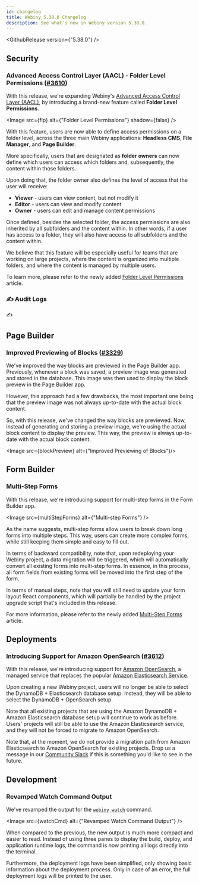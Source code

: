 ```yaml
---
id: changelog
title: Webiny 5.38.0 Changelog
description: See what's new in Webiny version 5.38.0.
---
```



<GithubRelease version={"5.38.0"} />

## Security

### Advanced Access Control Layer (AACL) - Folder Level Permissions ([#3610](https://github.com/webiny/webiny-js/pull/3610))

With this release, we're expanding Webiny's [Advanced Access Control Layer (AACL)](/docs/release-notes/5.37.0/changelog#introducing-advanced-access-control-layer-aacl-2576), by introducing a brand-new feature called **Folder Level Permissions**.

<Image src={flp} alt={"Folder Level Permissions"} shadow={false} />

With this feature, users are now able to define access permissions on a folder level, across the three main Webiny applications: **Headless CMS**, **File Manager**, and **Page Builder**.

More specifically, users that are designated as **folder owners** can now define which users can access which folders and, subsequently, the content within those folders.

Upon doing that, the folder owner also defines the level of access that the user will receive:

- **Viewer** - users can view content, but not modify it
- **Editor** - users can view and modify content
- **Owner** - users can edit and manage content permissions

Once defined, besides the selected folder, the access permissions are also inherited by all subfolders and the content within. In other words, if a user has access to a folder, they will also have access to all subfolders and the content within.

We believe that this feature will be especially useful for teams that are working on large projects, where the content is organized into multiple folders, and where the content is managed by multiple users.

To learn more, please refer to the newly added [Folder Level Permissions](/docs/key-topics/security/folder-level-permissions) article.

### ✍️ Audit Logs

✍️

## Page Builder

### Improved Previewing of Blocks ([#3329](https://github.com/webiny/webiny-js/pull/3329))

We've improved the way blocks are previewed in the Page Builder app. Previously, whenever a block was saved, a preview image was generated and stored in the database. This image was then used to display the block preview in the Page Builder app.

However, this approach had a few drawbacks, the most important one being that the preview image was not always up-to-date with the actual block content. 

So, with this release, we've changed the way blocks are previewed. Now, instead of generating and storing a preview image, we're using the actual block content to display the preview. This way, the preview is always up-to-date with the actual block content.

<Image src={blockPreview} alt={"Improved Previewing of Blocks"}/>

## Form Builder

### Multi-Step Forms

With this release, we're introducing support for multi-step forms in the Form Builder app.

<Image src={multiStepForms} alt={"Multi-step Forms"} />

As the name suggests, multi-step forms allow users to break down long forms into multiple steps. This way, users can create more complex forms, while still keeping them simple and easy to fill out. 

In terms of backward compatibility, note that, upon redeploying your Webiny project, a data migration will be triggered, which will automatically convert all existing forms into multi-step forms. In essence, in this process, all form fields from existing forms will be moved into the first step of the form. 

In terms of manual steps, note that you will still need to update your form layout React components, which will partially be handled by the project upgrade script that's included in this release.

For more information, please refer to the newly added [Multi-Step Forms](/docs/key-topics/form-builder/multi-step-forms) article.

## Deployments

### Introducing Support for Amazon OpenSearch ([#3612](https://github.com/webiny/webiny-js/pull/3612))

With this release, we're introducing support for [Amazon OpenSearch](https://aws.amazon.com/opensearch-service/), a managed service that replaces the popular [Amazon Elasticsearch Service](https://aws.amazon.com/elasticsearch-service/).

Upon creating a new Webiny project, users will no longer be able to select the DynamoDB + Elasticsearch database setup. Instead, they will be able to select the DynamoDB + OpenSearch setup.

Note that all existing projects that are using the Amazon DynamoDB + Amazon Elasticsearch database setup will continue to work as before. Users' projects will still be able to use the Amazon Elasticsearch service, and they will not be forced to migrate to Amazon OpenSearch.

Note that, at the moment, we do not provide a migration path from Amazon Elasticsearch to Amazon OpenSearch for existing projects. Drop us a message in our [Community Slack](https://www.webiny.com/slack) if this is something you'd like to see in the future.

## Development

### Revamped Watch Command Output

We've revamped the output for the [`webiny watch`](/docs/{version}/core-development-concepts/basics/watch-command) command.

<Image src={watchCmd} alt={"Revamped Watch Command Output"} />

When compared to the previous, the new output is much more compact and easier to read. Instead of using three panes to display the build, deploy, and application runtime logs, the command is now printing all logs directly into the terminal. 

Furthermore, the deployment logs have been simplified, only showing basic information about the deployment process. Only in case of an error, the full deployment logs will be printed to the user.
